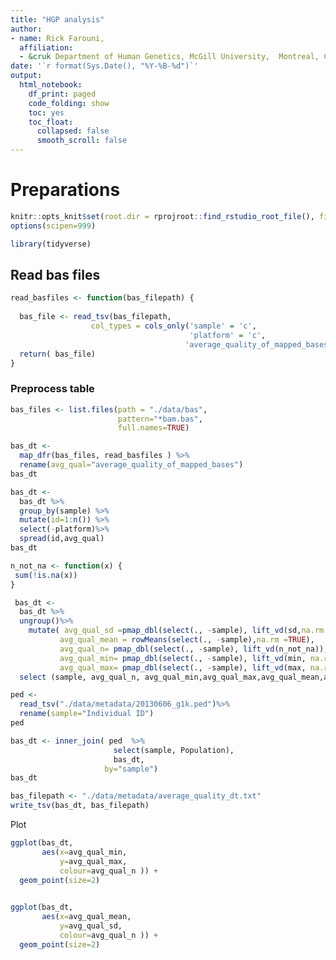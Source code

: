 ```yaml
---
title: "HGP analysis"
author: 
- name: Rick Farouni, 
  affiliation:
  - &cruk Department of Human Genetics, McGill University,  Montreal, Canada
date: '`r format(Sys.Date(), "%Y-%B-%d")`'
output:
  html_notebook:
    df_print: paged
    code_folding: show
    toc: yes
    toc_float: 
      collapsed: false
      smooth_scroll: false
---
```


# Preparations

```r
knitr::opts_knit$set(root.dir = rprojroot::find_rstudio_root_file(), fig.width=16)
options(scipen=999)
```

```r
library(tidyverse)
```


## Read bas files

```r
read_basfiles <- function(bas_filepath) {
  
  bas_file <- read_tsv(bas_filepath,
                  col_types = cols_only('sample' = 'c', 
                                        'platform' = 'c',        
                                       'average_quality_of_mapped_bases' = col_guess())) 
  return( bas_file)
}
```

### Preprocess table



```r
bas_files <- list.files(path = "./data/bas",
                        pattern="*bam.bas",
                        full.names=TRUE)
```

```r


bas_dt <- 
  map_dfr(bas_files, read_basfiles ) %>%
  rename(avg_qual="average_quality_of_mapped_bases")
bas_dt
```


```r
bas_dt <-
  bas_dt %>%
  group_by(sample) %>%
  mutate(id=1:n()) %>%
  select(-platform)%>%
  spread(id,avg_qual)
bas_dt
```
```r
n_not_na <- function(x) {
 sum(!is.na(x))
}
```


```r
 bas_dt <- 
  bas_dt %>%
  ungroup()%>% 
    mutate( avg_qual_sd =pmap_dbl(select(., -sample), lift_vd(sd,na.rm =TRUE )),
           avg_qual_mean = rowMeans(select(., -sample),na.rm =TRUE),
           avg_qual_n= pmap_dbl(select(., -sample), lift_vd(n_not_na)),
           avg_qual_min= pmap_dbl(select(., -sample), lift_vd(min, na.rm =TRUE)),
           avg_qual_max= pmap_dbl(select(., -sample), lift_vd(max, na.rm =TRUE))) %>%
  select (sample, avg_qual_n, avg_qual_min,avg_qual_max,avg_qual_mean,avg_qual_sd, everything() ) 
```



```r
ped <- 
  read_tsv("./data/metadata/20130606_g1k.ped")%>% 
  rename(sample="Individual ID")
ped 
```


```r
bas_dt <- inner_join( ped  %>% 
                       select(sample, Population),
                       bas_dt,
                     by="sample")
bas_dt
```


```r
bas_filepath <- "./data/metadata/average_quality_dt.txt"
write_tsv(bas_dt, bas_filepath)
```

Plot 
 

```r
ggplot(bas_dt,
       aes(x=avg_qual_min,
           y=avg_qual_max, 
           colour=avg_qual_n )) +
  geom_point(size=2)
 
```


```r
ggplot(bas_dt,
       aes(x=avg_qual_mean,
           y=avg_qual_sd, 
           colour=avg_qual_n )) +
  geom_point(size=2)
 
```
